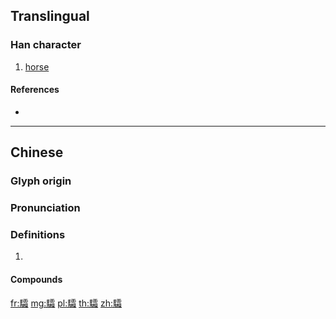{{character info/new}}
{{also|骦}}
==Translingual==

===Han character===
{{Han char|rn=187|rad=馬|as=17|sn=27|four=71362|canj=SFMBU}}

# [[horse]]

====References====
* {{Han ref|kx=1447.060|dkj=45077|hdz=74584.040|uh=9A66|ud=39526|bh=F9B4|bd=63924}}

----

==Chinese==
{{zh-forms|s=骦}}

===Glyph origin===
{{Han etym}}

===Pronunciation===
{{zh-pron
|m=shuāng
|c=soeng1
|mc=y
|oc=y
|cat=
}}

===Definitions===
{{zh-hanzi}}

# {{rfdef|zh}}

====Compounds====
{{zh-der|驌驦}}

[[fr:驦]]
[[mg:驦]]
[[pl:驦]]
[[th:驦]]
[[zh:驦]]